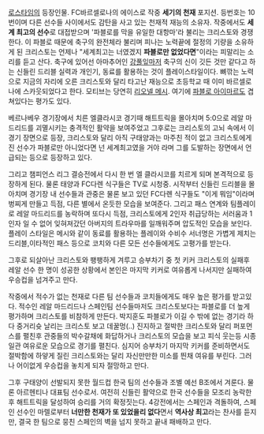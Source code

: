 [[로스타임]]의 등장인물. FC바르셀로나의 에이스로 작중 '''세기의 천재''' 포지션. 등번호는 10번이며 다른 선수들 사이에서도 감탄을 사고 있는 천재적 재능의 소유자. 작중에서도 '''세계 최고의 선수'''로 대접받으며 '파블로를 막을 유일한 대항마'라 불리는 크리스토와 경쟁한다. 이 파블로 때문에 축구의 완전체라 불리며 피나는 노력끝에 절정의 기량을 소유하게 된 크리스토는 언제나 "세계최고는 너였겠지 '''파블로만 없었다면'''"이라는 피말리는 소리를 듣고 산다. 축구에 있어선 아마추어인 [[강풀잎]]마저 축구의 신이 깃든 것만 같다고 하는 신들린 드리블 실력과 개인기, 동료를 활용하는 것이 플레이스타일이다. 뼈깎는 노력으로 지금의 자리에 오른 크리스토와 달리 타고난 재능으로 초등학교 때 이미 바르셀로나에 스카웃되었다고 한다. 모티브는 당연히 [[리오넬 메시]]. 여기에 [[파블로 아이마르]]도 겹쳐있다는 평가도 있다.

베르나베우 경기장에서 치른 엘클라시코 경기때 해트트릭을 몰아치며 5:0으로 레알 마드리드를 괴멸시키는 충격적인 활약을 보여주었고 그후로는 크리스토의 고뇌 속에서 이 경기 장면으로 등장, 크리스토와 달리 아직 구태양과는 마주친 적이 없고 크리스토에게 진 선수가 파블로만 아니었다면 넌 세계최고였을 거야 라며 그를 도발하는 장면에서 언급되는 등으로 등장하고 있다. 

그리고 챔피언스 리그 결승전에서 다시 한 번 엘 클라시코를 치르게 되며 본격적으로 등장하게 된다. 물론 태양과 FC다렌 식구들은 TV로 시청중. 시작부터 신들린 드리블을 몰아치며 경기장 내 선수들과 관중은 물론 보고 있던 FC다롄 식구들도 "이게 뭐임"이라며 벙찌게 만들고 득점, 다른 별에서 온듯한 모습을 보여준다. 그리고 패스 연계와 팀플레이로 레알 마드리드를 농락하며 또다시 득점, 크리스토에게 2인자 취급당하는 서러움과 1인자 일 수 없어 잊혀져갔던 아버지의 트라우마를 일깨워주며 압도적인 모습을 보인다. 플레이 스타일은 메시와 같이 동료를 활용하는 플레이와 수비수 서너명은 가볍게 제치는 드리블,이타적인 패스 등으로 코치와 다른 모든 선수들에게도 고평가를 받는다.

그후로 되살아난 크리스토와 팽팽하게 겨루고 승부차기 중 첫 키커 크리스토의 실패후 레알 선수 한 명이 성공한 상황에서 본인은 마지막 키커로 여유롭게 나서지만 실패하여 우승컵을 넘겨주고 만다.

작중에서 적수가 없는 천재로 다른 팀 선수들과 코치들에게도 매우 높은 평가를 받고있다. 적수인 레알 마드리드나 스페인팀 선수들마저도 크리스토보다는 파블로를 더 높게 평가하며 크리스토를 비참하게 만든다. 박지훈도 파블로가 이길 수 밖에 없는 경기라 하다 중거리슛 날리는 크리스토 보고 데꿀멍(..) 진지하고 절박한 크리스토와 달리 퍼포먼스를 펼친후 관중들의 박수갈채에 화답하거나 크리스토의 모습을 보고 피식 웃는등 시종일관 여유로운 모습으로 경기를 펼친다. 심지어 승부차기 마지막 키커를 준비하면서도 절박함에 하얗게 질린 크리스토와는 달리 자신만만한 미소를 띈채 여유를 부린다. 그러나 어이없게 우승컵을 놓치게 되자 절망하고 만다.

그후 구태양이 선발되지 못한 월드컵 한국 팀의 선수들과 조별 예선 B조에서 겨룬다. 물론 아르헨티나 대표팀 선수로서. 여전히 신들린 활약으로 한국 선수들을 모조리 농락한 후 해트트릭을 달성하여 승리를 거의 확정짓는다. 4강전에서는 스페인과 격돌하여, 스페인 선수인 마렐로부터 '''너만한 천재가 또 있었을리 없다'''면서 '''역사상 최고'''라는 찬사를 듣지만, 결국 한 팀으로 뭉친 스페인의 벽을 넘지 못하고 끝내 패배하고 만다.  



